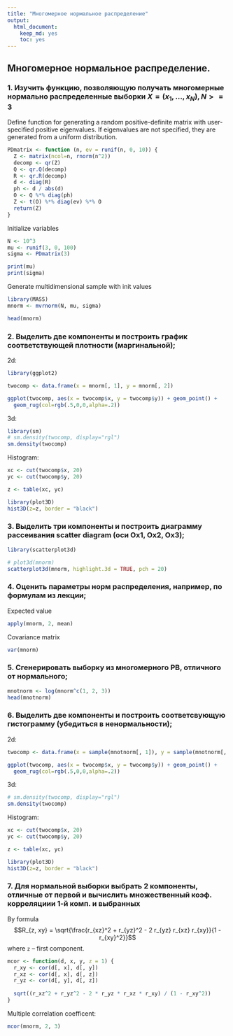 ```yaml
---
title: "Многомерное нормальное распределение"
output: 
  html_document: 
    keep_md: yes
    toc: yes
---
```


## Многомерное нормальное распределение.

### 1. Изучить функцию, позволяющую получать многомерные нормально распределенные выборки $Х = (х_1, \dots, х_N), N >= 3$

Define function for generating a random positive-definite matrix with user-specified positive eigenvalues. If eigenvalues are not specified, they are generated from a uniform distribution.
```r
PDmatrix <- function (n, ev = runif(n, 0, 10)) {
  Z <- matrix(ncol=n, rnorm(n^2))
  decomp <- qr(Z)
  Q <- qr.Q(decomp) 
  R <- qr.R(decomp)
  d <- diag(R)
  ph <- d / abs(d)
  O <- Q %*% diag(ph)
  Z <- t(O) %*% diag(ev) %*% O
  return(Z)
}
```

Initialize variables
```r
N <- 10^3
mu <- runif(3, 0, 100)
sigma <- PDmatrix(3)

print(mu)
print(sigma)
```

Generate multidimensional sample with init values
```r
library(MASS)
mnorm <- mvrnorm(N, mu, sigma)

head(mnorm)
```

### 2. Выделить две компоненты и построить график соответствующей плотности (маргинальной);
2d:
```r
library(ggplot2)

twocomp <- data.frame(x = mnorm[, 1], y = mnorm[, 2])

ggplot(twocomp, aes(x = twocomp$x, y = twocomp$y)) + geom_point() + 
  geom_rug(col=rgb(.5,0,0,alpha=.2))
```

3d:
```r
library(sm)
# sm.density(twocomp, display="rgl")
sm.density(twocomp)
```

Histogram:
```r
xc <- cut(twocomp$x, 20)
yc <- cut(twocomp$y, 20)

z <- table(xc, yc)

library(plot3D)
hist3D(z=z, border = "black")
```

### 3. Выделить три компоненты и построить диаграмму рассеивания scatter diagram (оси Ох1, Ох2, Ох3);
```r
library(scatterplot3d)

# plot3d(mnorm)
scatterplot3d(mnorm, highlight.3d = TRUE, pch = 20)
```

### 4. Оценить параметры норм распределения, например, по формулам из лекции;
Expeсted value
```r
apply(mnorm, 2, mean)
```

Covariance matrix
```r
var(mnorm)
```

### 5. Сгенерировать выборку из многомерного РВ, отличного от нормального;
```r
mnotnorm <- log(mnorm^c(1, 2, 3))
head(mnotnorm)
```

### 6. Выделить две компоненты и построить соответсвующую гистограмму (убедиться в ненормальности);

2d:
```r
twocomp <- data.frame(x = sample(mnotnorm[, 1]), y = sample(mnotnorm[, 2]))

ggplot(twocomp, aes(x = twocomp$x, y = twocomp$y)) + geom_point() + 
  geom_rug(col=rgb(.5,0,0,alpha=.2))
```

3d:
```r
# sm.density(twocomp, display="rgl")
sm.density(twocomp)
```

Histogram:
```r
xc <- cut(twocomp$x, 20)
yc <- cut(twocomp$y, 20)

z <- table(xc, yc)

library(plot3D)
hist3D(z=z, border = "black")
```

### 7. Для нормальной выборки выбрать 2 компоненты, отличные от первой и вычислить множественный коэф. корреляциии 1-й комп. и выбранных
By formula $$R_{z, xy} = \sqrt{\frac{r_{xz}^2 + r_{yz}^2 - 2 r_{yz} r_{xz} r_{xy}}{1 - r_{xy}^2}}$$ where `z` -- first component.
```r
mcor <- function(d, x, y, z = 1) {
  r_xy <- cor(d[, x], d[, y])
  r_xz <- cor(d[, x], d[, z])
  r_yz <- cor(d[, y], d[, z])
  
  sqrt((r_xz^2 + r_yz^2 - 2 * r_yz * r_xz * r_xy) / (1 - r_xy^2))
}
```

Multiple correlation coefficent:
```r
mcor(mnorm, 2, 3)
```